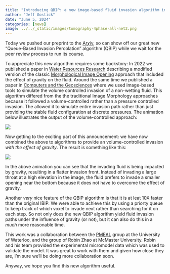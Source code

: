 ```yaml
---
title: "Introducing QBIP: a new image-based fluid invasion algorithm including gravity and built for speed"
author: "Jeff Gostick"
date: "June 5, 2024"
categories: [news]
image: ../../_static/images/tomography-4phase-all-net2.png
---
```


Today we pushed our preprint to the [Ar$\chi$iv](https://arxiv.org/abs/2406.02895), so can show off our great new "Queue-Based Invasion Percolation" algorithm (QBIP) while we wait for the peer review process to run its course. 

To appreciate this new algorithm requires some backstory:  In 2022 we published a paper in [Water Resources Research](https://doi.org/10.1029/2021WR031509) describing a modified version of the classic [Morphological Image Opening](https://doi.org/10.1007/BF00616924) approach that included the effect of gravity on the fluid.  Around the same time we published a paper in [Computers and the Geosciences](https://doi.org/10.1016/j.cageo.2021.104978) where we used image-based tools to simulate the volume controlled invasion of a non-wetting fluid.  This algorithm differed from the the traditional Image Morphology approaches because it followed a volume-controlled rather than a pressure controlled invasion.  The allowed it to simulate entire invasion path rather than just providing the stable fluid configuration at discrete pressures.  The animation below illustrates the output of the volume-controlled approach:

![](image_based_ip.gif)

Now getting to the exciting part of this announcement: we have now combined the above to algorithms to provide an volume-controlled invasion *with the effect of gravity*. The result is something like this:

![](image_based_ip_w_gravity.gif)

In the above animation you can see that the invading fluid is being impacted by gravity, resulting in a flatter invasion front. Instead of invading a large throat at a high elevation in the image, the fluid prefers to invade a smaller opening near the bottom because it does not have to overcome the effect of gravity. 

Another *very* nice feature of the QBIP algorithm is that it is at leat 10X faster than the original IBIP. We were able to achieve this by using a priorty queue to keep track of which voxel to invade next rather than searching for it on each step.  So not only does the new QBIP algorithm yield fluid invasion paths under the influence of gravity (or not), but it can also do this in a *much* more reasonable time.

This work was a collaboration between the [PMEAL](https://www.pmeal.com) group at the University of Waterloo, and the group of Robin Zhao at McMaster University.  Robin and his team provided the experimental micromodel data which was used to validate the model.  It was great to work with them and given how close they are, I'm sure we'll be doing more collaboration soon.

Anyway, we hope you find this new algorithm useful.